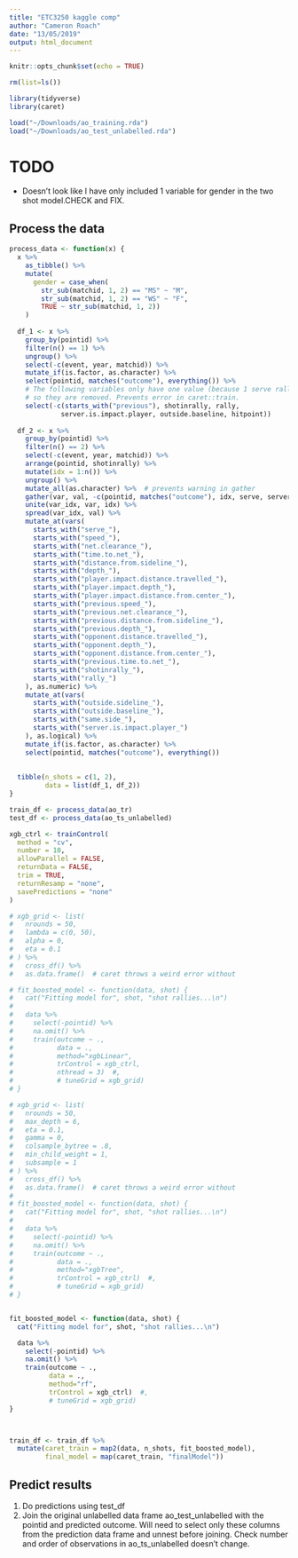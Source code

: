 ```yaml
---
title: "ETC3250 kaggle comp"
author: "Cameron Roach"
date: "13/05/2019"
output: html_document
---
```


```r
knitr::opts_chunk$set(echo = TRUE)

rm(list=ls())

library(tidyverse)
library(caret)

load("~/Downloads/ao_training.rda")
load("~/Downloads/ao_test_unlabelled.rda")

```


# TODO

* Doesn't look like I have only included 1 variable for gender in the two shot model.CHECK and FIX.


## Process the data

```r
process_data <- function(x) {
  x %>% 
    as_tibble() %>% 
    mutate(
      gender = case_when(
        str_sub(matchid, 1, 2) == "MS" ~ "M",
        str_sub(matchid, 1, 2) == "WS" ~ "F",
        TRUE ~ str_sub(matchid, 1, 2))
    )
  
  df_1 <- x %>% 
    group_by(pointid) %>% 
    filter(n() == 1) %>% 
    ungroup() %>% 
    select(-c(event, year, matchid)) %>% 
    mutate_if(is.factor, as.character) %>% 
    select(pointid, matches("outcome"), everything()) %>% 
    # The following variables only have one value (because 1 serve rally)
    # so they are removed. Prevents error in caret::train.
    select(-c(starts_with("previous"), shotinrally, rally, 
             server.is.impact.player, outside.baseline, hitpoint))
  
  df_2 <- x %>% 
    group_by(pointid) %>% 
    filter(n() == 2) %>% 
    select(-c(event, year, matchid)) %>% 
    arrange(pointid, shotinrally) %>% 
    mutate(idx = 1:n()) %>% 
    ungroup() %>% 
    mutate_all(as.character) %>%  # prevents warning in gather
    gather(var, val, -c(pointid, matches("outcome"), idx, serve, serverwon)) %>%
    unite(var_idx, var, idx) %>% 
    spread(var_idx, val) %>% 
    mutate_at(vars(
      starts_with("serve_"),
      starts_with("speed_"),
      starts_with("net.clearance_"),
      starts_with("time.to.net_"),
      starts_with("distance.from.sideline_"),
      starts_with("depth_"),
      starts_with("player.impact.distance.travelled_"),
      starts_with("player.impact.depth_"),
      starts_with("player.impact.distance.from.center_"),
      starts_with("previous.speed_"),
      starts_with("previous.net.clearance_"),
      starts_with("previous.distance.from.sideline_"),
      starts_with("previous.depth_"),
      starts_with("opponent.distance.travelled_"),
      starts_with("opponent.depth_"),
      starts_with("opponent.distance.from.center_"),
      starts_with("previous.time.to.net_"),
      starts_with("shotinrally_"),
      starts_with("rally_")
    ), as.numeric) %>% 
    mutate_at(vars(
      starts_with("outside.sideline_"),
      starts_with("outside.baseline_"),
      starts_with("same.side_"),
      starts_with("server.is.impact.player_")
    ), as.logical) %>% 
    mutate_if(is.factor, as.character) %>% 
    select(pointid, matches("outcome"), everything())
  
  
  tibble(n_shots = c(1, 2),
         data = list(df_1, df_2))
}

train_df <- process_data(ao_tr)
test_df <- process_data(ao_ts_unlabelled)
```


```r
xgb_ctrl <- trainControl(
  method = "cv",
  number = 10,
  allowParallel = FALSE,
  returnData = FALSE,
  trim = TRUE,
  returnResamp = "none",
  savePredictions = "none"
)

# xgb_grid <- list(
#   nrounds = 50,
#   lambda = c(0, 50),
#   alpha = 0,
#   eta = 0.1
# ) %>%
#   cross_df() %>%
#   as.data.frame()  # caret throws a weird error without

# fit_boosted_model <- function(data, shot) {
#   cat("Fitting model for", shot, "shot rallies...\n")
# 
#   data %>%
#     select(-pointid) %>%
#     na.omit() %>%
#     train(outcome ~ .,
#           data = .,
#           method="xgbLinear",
#           trControl = xgb_ctrl,
#           nthread = 3)  #,
#           # tuneGrid = xgb_grid)
# }

# xgb_grid <- list(
#   nrounds = 50,
#   max_depth = 6,
#   eta = 0.1,
#   gamma = 0,
#   colsample_bytree = .8,
#   min_child_weight = 1,
#   subsample = 1
# ) %>%
#   cross_df() %>%
#   as.data.frame()  # caret throws a weird error without
# 
# fit_boosted_model <- function(data, shot) {
#   cat("Fitting model for", shot, "shot rallies...\n")
# 
#   data %>%
#     select(-pointid) %>%
#     na.omit() %>%
#     train(outcome ~ .,
#           data = .,
#           method="xgbTree",
#           trControl = xgb_ctrl)  #,
#           # tuneGrid = xgb_grid)
# }


fit_boosted_model <- function(data, shot) {
  cat("Fitting model for", shot, "shot rallies...\n")

  data %>%
    select(-pointid) %>%
    na.omit() %>%
    train(outcome ~ .,
          data = .,
          method="rf",
          trControl = xgb_ctrl)  #,
          # tuneGrid = xgb_grid)
}



train_df <- train_df %>% 
  mutate(caret_train = map2(data, n_shots, fit_boosted_model),
         final_model = map(caret_train, "finalModel"))
```


## Predict results

1. Do predictions using test_df
2. Join the original unlabelled data frame ao_test_unlabelled with the pointid and predicted outcome. Will need to select only these columns from the prediction data frame and unnest before joining. Check number and order of observations in ao_ts_unlabelled doesn't change.
